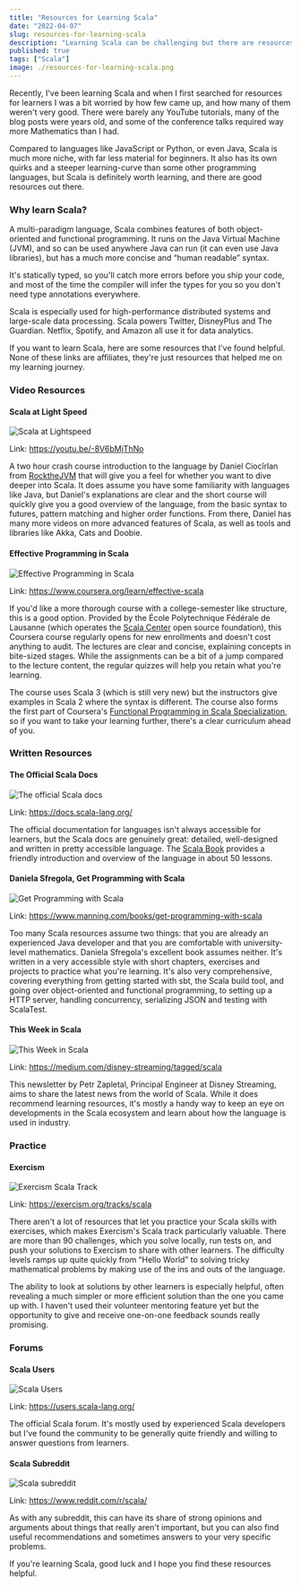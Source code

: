 ---
title: "Resources for Learning Scala"
date: "2022-04-07"
slug: resources-for-learning-scala
description: "Learning Scala can be challenging but there are resources for beginners. Here are a few I found helpful."
published: true
tags: ["Scala"]
image: ./resources-for-learning-scala.png
---

Recently, I've been learning Scala and when I first searched for resources for learners I was a bit worried by how few came up, and how many of them weren't very good. There were barely any YouTube tutorials, many of the blog posts were years old, and some of the conference talks required way more Mathematics than I had.

Compared to languages like JavaScript or Python, or even Java, Scala is much more niche, with far less material for beginners. It also has its own quirks and a steeper learning-curve than some other programming languages, but Scala is definitely worth learning, and there are good resources out there.

### Why learn Scala?

A multi-paradigm language, Scala combines features of both object-oriented and functional programming. It runs on the Java Virtual Machine (JVM), and so can be used anywhere Java can run (it can even use Java libraries), but has a much more concise and “human readable” syntax.

It's statically typed, so you'll catch more errors before you ship your code, and most of the time the compiler will infer the types for you so you don't need type annotations everywhere.

Scala is especially used for high-performance distributed systems and large-scale data processing. Scala powers Twitter, DisneyPlus and The Guardian. Netflix, Spotify, and Amazon all use it for data analytics.

If you want to learn Scala, here are some resources that I've found helpful. None of these links are affiliates, they're just resources that helped me on my learning journey.

### Video Resources

#### Scala at Light Speed

![Scala at Lightspeed](./scala-at-lightspeed.png)

Link: https://youtu.be/-8V6bMjThNo

A two hour crash course introduction to the language by Daniel Ciocîrlan from [RocktheJVM](https://rockthejvm.com/) that will give you a feel for whether you want to dive deeper into Scala. It does assume you have some familiarity with languages like Java, but Daniel's explanations are clear and the short course will quickly give you a good overview of the language, from the basic syntax to futures, pattern matching and higher order functions. From there, Daniel has many more videos on more advanced features of Scala, as well as tools and libraries like Akka, Cats and Doobie.

#### Effective Programming in Scala

![Effective Programming in Scala](./effective-programming-in-scala.png)

Link: https://www.coursera.org/learn/effective-scala

If you'd like a more thorough course with a college-semester like structure, this is a good option. Provided by the École Polytechnique Fédérale de Lausanne (which operates the [Scala Center](https://scala.epfl.ch/) open source foundation), this Coursera course regularly opens for new enrollments and doesn't cost anything to audit. The lectures are clear and concise, explaining concepts in bite-sized stages. While the assignments can be a bit of a jump compared to the lecture content, the regular quizzes will help you retain what you're learning.

The course uses Scala 3 (which is still very new) but the instructors give examples in Scala 2 where the syntax is different. The course also forms the first part of Coursera's [Functional Programming in Scala Specialization](https://www.coursera.org/specializations/scala), so if you want to take your learning further, there's a clear curriculum ahead of you.

### Written Resources

#### The Official Scala Docs

![The official Scala docs](./scala-docs.png)

Link: https://docs.scala-lang.org/

The official documentation for languages isn't always accessible for learners, but the Scala docs are genuinely great: detailed, well-designed and written in pretty accessible language. The [Scala Book](https://docs.scala-lang.org/overviews/scala-book/introduction.html) provides a friendly introduction and overview of the language in about 50 lessons.

#### Daniela Sfregola, Get Programming with Scala

![Get Programming with Scala](./get-programming-with-scala.png)

Link: https://www.manning.com/books/get-programming-with-scala

Too many Scala resources assume two things: that you are already an experienced Java developer and that you are comfortable with university-level mathematics. Daniela Sfregola's excellent book assumes neither. It's written in a very accessible style with short chapters, exercises and projects to practice what you're learning. It's also very comprehensive, covering everything from getting started with sbt, the Scala build tool, and going over object-oriented and functional programming, to setting up a HTTP server, handling concurrency, serializing JSON and testing with ScalaTest.

#### This Week in Scala

![This Week in Scala](./this-week-in-scala.png)

Link: https://medium.com/disney-streaming/tagged/scala

This newsletter by Petr Zapletal, Principal Engineer at Disney Streaming, aims to share the latest news from the world of Scala. While it does recommend learning resources, it's mostly a handy way to keep an eye on developments in the Scala ecosystem and learn about how the language is used in industry.

### Practice

#### Exercism

![Exercism Scala Track](./exercism-scala-track.png)

Link: https://exercism.org/tracks/scala

There aren't a lot of resources that let you practice your Scala skills with exercises, which makes Exercism's Scala track particularly valuable. There are more than 90 challenges, which you solve locally, run tests on, and push your solutions to Exercism to share with other learners. The difficulty levels ramps up quite quickly from “Hello World” to solving tricky mathematical problems by making use of the ins and outs of the language.

The ability to look at solutions by other learners is especially helpful, often revealing a much simpler or more efficient solution than the one you came up with. I haven't used their volunteer mentoring feature yet but the opportunity to give and receive one-on-one feedback sounds really promising.

### Forums

#### Scala Users

![Scala Users](./scala-users.png)

Link: https://users.scala-lang.org/

The official Scala forum. It's mostly used by experienced Scala developers but I've found the community to be generally quite friendly and willing to answer questions from learners.

#### Scala Subreddit

![Scala subreddit](./scala-subreddit.png)

Link: https://www.reddit.com/r/scala/

As with any subreddit, this can have its share of strong opinions and arguments about things that really aren't important, but you can also find useful recommendations and sometimes answers to your very specific problems.

If you're learning Scala, good luck and I hope you find these resources helpful.
